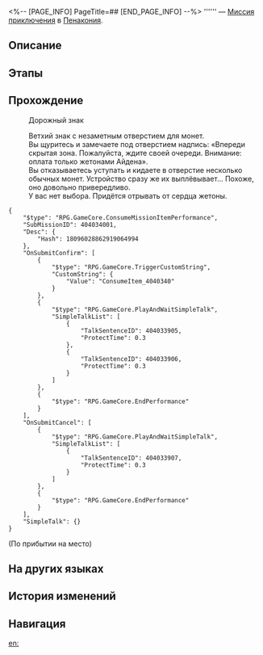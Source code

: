 <%-- [PAGE_INFO]
PageTitle=##
[END_PAGE_INFO] --%>
{{Дополнить|Диалоги.}}
{{Миссия Инфобокс
|id              = 4040340
|Название        = 
|Изображение     = Миссия .png
|Тип             = Миссия приключения
|Событие         = 
|Глава           = 
|Условия         = Завершена [[Миссия Освоения]] «[[Прогулка среди могил]]»
|Персонажи       = Первопроходец
|СтартЛокация    = [[Пенакония]] — [[Риф потока сновидений]]
|Мир             = Пенакония
|Предыдущая      = 
|Следующая       = 
|Награды         = 
}}
'''''' — [[Миссия приключения]] в [[Пенакония]].

==Описание==
{{Описание|<!--официальное описание из Перекрёстка судеб-->}}

==Этапы==


==Прохождение==
{{Дополнить}}


:{{Диалог|Изучение}} Дорожный знак
:Ветхий знак с незаметным отверстием для монет.
:Вы щуритесь и замечаете под отверстием надпись: «Впереди скрытая зона. Пожалуйста, ждите своей очереди. Внимание: оплата только жетонами Айдена».
:Вы отказываетесь уступать и кидаете в отверстие несколько обычных монет. Устройство сразу же их выплёвывает... Похоже, оно довольно привередливо.
:У вас нет выбора. Придётся отрывать от сердца жетоны.
<pre>{
	"$type": "RPG.GameCore.ConsumeMissionItemPerformance",
	"SubMissionID": 404034001,
	"Desc": {
		"Hash": 18096028862919064994
	},
	"OnSubmitConfirm": [
		{
			"$type": "RPG.GameCore.TriggerCustomString",
			"CustomString": {
				"Value": "ConsumeItem_4040340"
			}
		},
		{
			"$type": "RPG.GameCore.PlayAndWaitSimpleTalk",
			"SimpleTalkList": [
				{
					"TalkSentenceID": 404033905,
					"ProtectTime": 0.3
				},
				{
					"TalkSentenceID": 404033906,
					"ProtectTime": 0.3
				}
			]
		},
		{
			"$type": "RPG.GameCore.EndPerformance"
		}
	],
	"OnSubmitCancel": [
		{
			"$type": "RPG.GameCore.PlayAndWaitSimpleTalk",
			"SimpleTalkList": [
				{
					"TalkSentenceID": 404033907,
					"ProtectTime": 0.3
				}
			]
		},
		{
			"$type": "RPG.GameCore.EndPerformance"
		}
	],
	"SimpleTalk": {}
}</pre>
;(По прибытии на место)
{{Диалог Конец}}

==На других языках==
{{На других языках
|en   = 
|zhs  = 
|zht  = 
|ja   = 
|ko   = 
|es   = 
|fr   = 
|ru   = 
|th   = 
|vi   = 
|de   = 
|id   = 
|pt   = 
}}

==История изменений==
{{История изменений|3.5}}

==Навигация==
{{Миссия приключения Навбокс|Глава }}

[[en:]]
